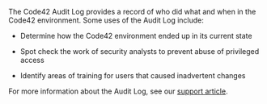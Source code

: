 The Code42 Audit Log provides a record of who did what and when in the Code42 environment. Some uses of the Audit Log include:

* Determine how the Code42 environment ended up in its current state

* Spot check the work of security analysts to prevent abuse of privileged access

* Identify areas of training for users that caused inadvertent changes

For more information about the Audit Log, see our [support article](https://support.code42.com/hc/en-us/articles/14827670779927).
